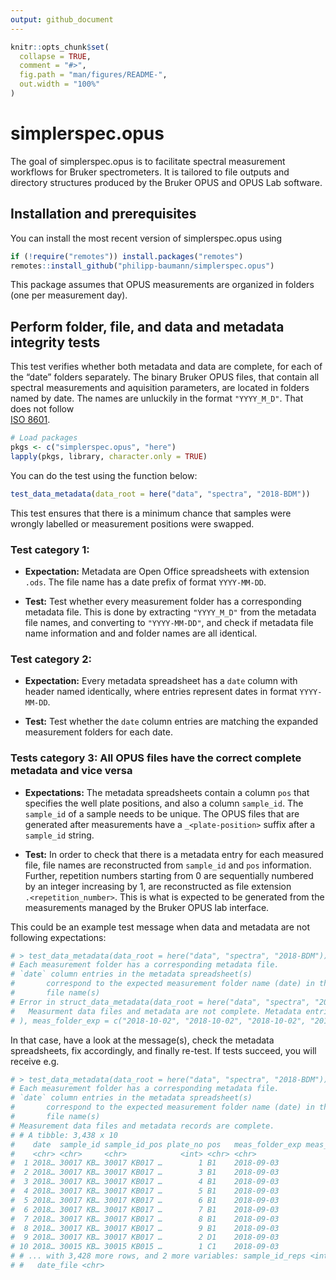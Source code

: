 ```yaml
---
output: github_document
---
```


<!-- README.md is generated from README.Rmd. Please edit that file -->

```r
knitr::opts_chunk$set(
  collapse = TRUE,
  comment = "#>",
  fig.path = "man/figures/README-",
  out.width = "100%"
)
```
# simplerspec.opus

The goal of simplerspec.opus is to facilitate spectral measurement workflows
for Bruker spectrometers. It is tailored to file outputs and directory 
structures produced by the Bruker OPUS and OPUS Lab software.

## Installation and prerequisites

You can install the most recent version of simplerspec.opus using

``` r
if (!require("remotes")) install.packages("remotes")
remotes::install_github("philipp-baumann/simplerspec.opus")
```

This package assumes that OPUS measurements are organized in folders (one per measurement day). 

## Perform folder, file, and data and metadata integrity tests

This test verifies whether both metadata and data are
complete, for each of the "date" folders separately. The binary Bruker OPUS
files, that contain all spectral measurements and aquisition parameters, are 
located in folders named by date. The names are unluckily in the format 
`"YYYY_M_D"`. That does not follow  
[ISO 8601](https://en.wikipedia.org/wiki/ISO_8601).

```r
# Load packages
pkgs <- c("simplerspec.opus", "here")
lapply(pkgs, library, character.only = TRUE)
```

You can do the test using the function below:

```r
test_data_metadata(data_root = here("data", "spectra", "2018-BDM"))
```


This test ensures that there is a minimum chance that samples were wrongly 
labelled or measurement positions were swapped.

   
### Test category 1:

* **Expectation:** Metadata are Open Office spreadsheets with extension
  `.ods`. The file name has a date prefix of format `YYYY-MM-DD`.

* **Test:** Test whether every measurement folder has a corresponding 
  metadata file. This is done by extracting `"YYYY_M_D"` from
  the metadata file names, and converting to `"YYYY-MM-DD"`, and check if
  metadata file name information and and folder names are all identical.
  
### Test category 2:

* **Expectation:** Every metadata spreadsheet has a `date` column with 
  header named identically, where entries represent dates in format
  `YYYY-MM-DD`.

* **Test:** Test whether the `date` column entries are matching the expanded
  measurement folders for each date.
  
### Tests category 3: All OPUS files have the correct complete metadata and vice versa

  
* **Expectations:** The metadata spreadsheets contain a column `pos` that
  specifies the well plate positions, and also a column `sample_id`. The
  `sample_id` of a sample needs to be unique. The OPUS files that are generated 
  after measurements have a `_<plate-position>` suffix after a `sample_id`
  string.
  
* **Test:** In order to check that there is a metadata entry for each measured
  file, file names are reconstructed from `sample_id` and `pos` information. 
  Further, repetition numbers starting from 0 are sequentially numbered by an
  integer increasing by 1, are reconstructed as file extension  
  `.<repetition_number>`. This is what is expected to be generated from the 
  measurements managed by the Bruker OPUS lab interface.
  
  
This could be an example test message when data and metadata are not following
expectations:

```r
# > test_data_metadata(data_root = here("data", "spectra", "2018-BDM"))
# Each measurement folder has a corresponding metadata file.
# `date` column entries in the metadata spreadsheet(s)
#       correspond to the expected measurement folder name (date) in the metadata
#       file name(s)
# Error in struct_data_metadata(data_root = here("data", "spectra", "2018-BDM")) : 
#   Measurment data files and metadata are not complete. Metadata entries for the following measurement data <files are missing: list(date = c("2018-10-02", "2018-10-02", "2018-10-02", "2018-10-02", "2018-10-02", "2018-10-02", "2018-10-02", "2018-10-02", "2018-10-02", "2018-10-02", "2018-10-02", "2018-10-02"), sample_id = c(NA, NA, NA, NA, NA, NA, NA, NA, NA, NA, NA, NA), sample_id_pos = c("NA_A4", "NA_B4", "NA_C4", "NA_D4", "NA_A5", "NA_B5", "NA_C5", "NA_D5", "NA_A6", "NA_B6", "NA_C6", "NA_D6"), plate_no = c(6, 6, 6, 6, 6, 6, 6, 6, 6, 6, 6, 6), pos = c("A4", "B4", "C4", "D4", "A5", "B5", "C5", "D5", "A6", "B6", "C6", "D6"
# ), meas_folder_exp = c("2018-10-02", "2018-10-02", "2018-10-02", "2018-10-02", "2018-10-02", "2018-10-02", "2018-10-02", "2018-10-02", "2018-10-02", "2018-10-02", "2018-10-02", "2018-10-02"), meas_rep_meta = c(0, 0, 0, 0, 0, 0, 0, 0, 0, 0, 0, 0), file_id = c("NA_A4.0", "NA_B4.0", "NA_C4.0", "NA_D4.0", "NA_A5.0", "NA_B5.0", "NA_C5.0", "NA_D5.0", "NA_A6.0", "NA_B
```

In that case, have a look at the message(s), check the metadata spreadsheets,
fix accordingly, and finally re-test. If tests succeed, you will receive e.g.

```r
# > test_data_metadata(data_root = here("data", "spectra", "2018-BDM"))
# Each measurement folder has a corresponding metadata file.
# `date` column entries in the metadata spreadsheet(s)
#       correspond to the expected measurement folder name (date) in the metadata
#       file name(s)
# Measurement data files and metadata records are complete.
# # A tibble: 3,438 x 10
#    date  sample_id sample_id_pos plate_no pos   meas_folder_exp meas_rep_meta file_id
#    <chr> <chr>     <chr>            <int> <chr> <chr>                   <int> <chr>  
#  1 2018… 30017 KB… 30017 KB017 …        1 B1    2018-09-03                  0 30017 …
#  2 2018… 30017 KB… 30017 KB017 …        3 B1    2018-09-03                  1 30017 …
#  3 2018… 30017 KB… 30017 KB017 …        4 B1    2018-09-03                  2 30017 …
#  4 2018… 30017 KB… 30017 KB017 …        5 B1    2018-09-03                  3 30017 …
#  5 2018… 30017 KB… 30017 KB017 …        6 B1    2018-09-03                  4 30017 …
#  6 2018… 30017 KB… 30017 KB017 …        7 B1    2018-09-03                  5 30017 …
#  7 2018… 30017 KB… 30017 KB017 …        8 B1    2018-09-03                  6 30017 …
#  8 2018… 30017 KB… 30017 KB017 …        9 B1    2018-09-03                  7 30017 …
#  9 2018… 30017 KB… 30017 KB017 …        2 D1    2018-09-03                  0 30017 …
# 10 2018… 30015 KB… 30015 KB015 …        1 C1    2018-09-03                  0 30015 …
# # ... with 3,428 more rows, and 2 more variables: sample_id_reps <int>,
# #   date_file <chr>
```



